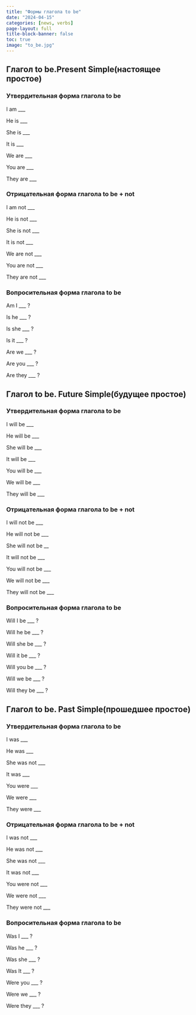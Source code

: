 ---
title: "Формы глагола to be"
date: "2024-04-15"
categories: [news, verbs]
page-layout: full
title-block-banner: false
toc: true
image: "to_be.jpg"
---

## Глагол to be.Present Simple(настоящее простое)

### Утвердительная форма глагола to be

I am ___

He is ___

She is ___

It is ___

We are ___

You are ___

They are ___

### Отрицательная форма глагола to be + not

I am not ___

He is not ___

She is not ___

It is not ___

We are not ___

You are not ___

They are not ___

### Вопросительная форма глагола to be

Am I ___ ?

Is he ___ ?

Is she ___ ?

Is it ___ ?

Are we ___ ?

Are you ___ ?

Are they ___ ?

## Глагол to be. Future Simple(будущее простое)

### Утвердительная форма глагола to be

I will be ___

He will be ___ 

She will be ___

It will be ___

You will be ___

We will be ___

They will be ___

### Отрицательная форма глагола  to be + not

I will  not be ___

He will not be ___

She will not be __

It will not be ___

You will not be ___

We will not be ___

They will not be ___

### Вопросительная форма глагола to be

Will I be ___ ?

Will he be ___ ?

Will she be ___ ?

Will it be ___ ?

Will you be ___ ?

Will we be ___ ?

Will they be ___ ?

## Глагол to be. Past Simple(прошедшее простое)

### Утвердительная форма глагола to be

I was ___

He was ___

She was not ___

It was ___

You were ___

We were ___ 

They were ___

### Отрицательная форма глагола  to be + not

I was not ___ 

He was not ___ 

She was not ___ 

It was not ___ 

You were not ___ 

We were not ___ 

They were not ___ 

### Вопросительная форма глагола to be

Was I ___ ?

Was he ___ ?

Was she ___ ?

Was It ___ ?

Were you ___ ?

Were we ___ ?

Were they ___ ?





















